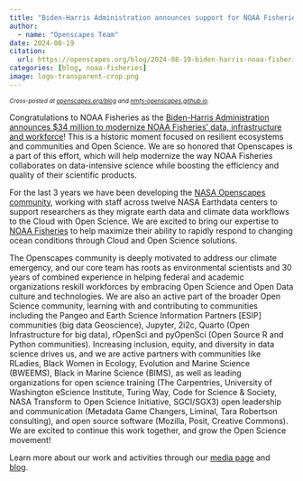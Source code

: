 ```yaml
---
title: "Biden-Harris Administration announces support for NOAA Fisheries’ data, infrastructure, and workforce modernization in part via Openscapes"
author: 
  - name: "Openscapes Team"
date: 2024-08-19
citation: 
  url: https://openscapes.org/blog/2024-08-19-biden-harris-noaa-fisheries
categories: [blog, noaa-fisheries]
image: logo-transparent-crop.png
---
```


::: {style="font-size: 75%;"}
*Cross-posted at [openscapes.org/blog](https://openscapes.org/blog) and [nmfs-openscapes.github.io](https://nmfs-openscapes.github.io).*
:::

Congratulations to NOAA Fisheries as the [Biden-Harris Administration announces \$34 million to modernize NOAA Fisheries’ data, infrastructure and workforce](https://www.fisheries.noaa.gov/media-release/biden-harris-administration-announces-34-million-modernize-noaa-fisheries-data)! This is a historic moment focused on resilient ecosystems and communities and Open Science. We are so honored that Openscapes is a part of this effort, which will help modernize the way NOAA Fisheries collaborates on data-intensive science while boosting the efficiency and quality of their scientific products.

For the last 3 years we have been developing the [NASA Openscapes community](https://nasa-openscapes.github.io), working with staff across twelve NASA Earthdata centers to support researchers as they migrate earth data and climate data workflows to the Cloud with Open Science. We are excited to bring our expertise to [NOAA Fisheries](https://www.fisheries.noaa.gov/science-data/open-science-noaa-fisheries) to help maximize their ability to rapidly respond to changing ocean conditions through Cloud and Open Science solutions. 

The Openscapes community is deeply motivated to address our climate emergency, and our core team has roots as environmental scientists and 30 years of combined experience in helping federal and academic organizations reskill workforces by embracing Open Science and Open Data culture and technologies. We are also an active part of the broader Open Science community, learning with and contributing to communities including the Pangeo and Earth Science Information Partners \[ESIP\] communities (big data Geoscience), Jupyter, 2i2c, Quarto (Open Infrastructure for big data), rOpenSci and pyOpenSci (Open Source R and Python communities). Increasing inclusion, equity, and diversity in data science drives us, and we are active partners with communities like RLadies, Black Women in Ecology, Evolution and Marine Science (BWEEMS), Black in Marine Science (BIMS), as well as leading organizations for open science training (The Carpentries, University of Washington eScience Institute, Turing Way, Code for Science & Society, NASA Transform to Open Science Initiative, SGCI/SGX3) open leadership and communication (Metadata Game Changers, Liminal, Tara Robertson consulting), and open source software (Mozilla, Posit, Creative Commons). We are excited to continue this work together, and grow the Open Science movement!

Learn more about our work and activities through our [media page](https://openscapes.org/media) and [blog](https://openscapes.org/blog).  

<!---
-   [NOAA Fisheries Open Science](https://nmfs-opensci.github.io/)  and [Resource Book](https://nmfs-opensci.github.io/ResourceBook/)

-   [NOAA Fisheries Data Vision Open Data and Open Science](https://www.youtube.com/watch?v=ZA6jwLyuIRU) in a session in the Earth Science Information Partners (ESIP) 2023 Summer Meeting and 

-   [A Year of Open Science Community Building at NOAA Fisheries](https://www.youtube.com/watch?v=n1VaV8f6qQE&list=PLChfyH8TVDGnB_zDCm8d9oonMomfk8v9X&index=13) the 2024 Year of Open Science Culminating Conference. 

-   [Shifting institutional culture to develop climate solutions with Open Science](https://openscapes.org/blog/2024-06-06-editorial-published/) - An Open Access peer-reviewed publication written collaboratively by mentors across the Openscapes community

-   [NOAA Fisheries invests in Open Science Mentorship](https://openscapes.org/blog/2024-01-24-nmfs-mentors/)

-   [Strengthening scientific workflow and team collaboration at NOAA Fisheries](https://openscapes.org/blog/2021-11-12-noaa-nmfs-champions/)
--->
